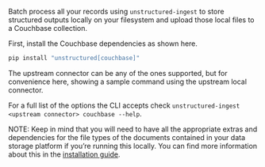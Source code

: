 Batch process all your records using `unstructured-ingest` to store structured outputs locally on your filesystem and upload those local files to a Couchbase collection.

First, install the Couchbase dependencies as shown here.

```bash
pip install "unstructured[couchbase]"
```

The upstream connector can be any of the ones supported, but for convenience here, showing a sample command using the upstream local connector.


<CodeGroup>

  <CouchbaseSh />

  <CouchbasePy />

</CodeGroup>


For a full list of the options the CLI accepts check `unstructured-ingest <upstream connector> couchbase --help`.

NOTE: Keep in mind that you will need to have all the appropriate extras and dependencies for the file types of the documents contained in your data storage platform if you’re running this locally. You can find more information about this in the [installation guide](/open-source/installation/overview).